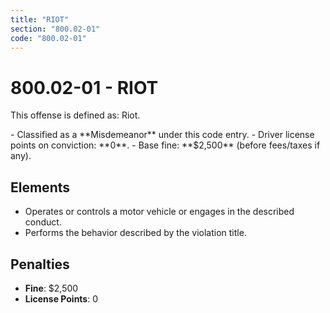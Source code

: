 ```yaml
---
title: "RIOT"
section: "800.02-01"
code: "800.02-01"
---
```





# 800.02-01 - RIOT

This offense is defined as: Riot.

<Aside type="caution" title="Charge Type: Misdemeanor">
- Classified as a **Misdemeanor** under this code entry.
- Driver license points on conviction: **0**.
- Base fine: **$2,500** (before fees/taxes if any).
</Aside>

## Elements
- Operates or controls a motor vehicle or engages in the described conduct.
- Performs the behavior described by the violation title.

## Penalties
- **Fine**: $2,500
- **License Points**: 0
